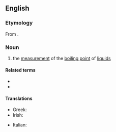 ==English==

===Etymology===
From {{etyl|la|en}} {{m|la|ēbulliō}}{{suffix|en||scopy}}.

===Noun===
{{en-noun|-}}

# {{lb|en|physics}} the [[measurement]] of the [[boiling point]] of [[liquid]]s

====Related terms====
* {{l|en|ebullioscope}}
* {{l|en|ebullioscopic}}

====Translations====
{{trans-top|measurement of the boiling point of liquids}}
* Greek: {{t+|el|ζεσεοσκοπία|f}}
* Irish: {{t|ga|eibilleascópacht|f}}
{{trans-mid}}
* Italian: {{t+|it|ebullioscopia|f}}
{{trans-bottom}}